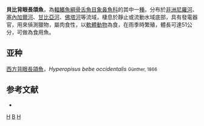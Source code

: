 {{merge|西方背眼長頜魚}}
{{Speciesbox 
| taxon =  Hyperopisus bebe
| status = NE
| status_system = IUCN3.1
| authority = [[Lacepède|Lacepède]], 1803
| synonyms = *''Hyperopisus bebe bebe''<br /><small>Lacepède, 1803</small>
*''Hyperopisus bebe chariensis''<br /><small>Blache, 1964</small> ''
*''Hyperopisus bebe occidentalis''<br /><small>Günther, 1866</small> ''
*''Hyperopisus chariensis''<br /><small>Blache, 1964</small> ''
*''Hyperopisus occidentalis''<br /><small>Günther, 1866</small> ''
*''Hyperopisus occidentalis tenuicauda''<br /><small>Pellegrin, 1904</small> ''
*''Hyperopisus tenuicauda''<br /><small>Pellegrin, 1904</small> ''
}}

'''貝比背眼長頜魚'''，為[[輻鰭魚綱|輻鰭魚綱]][[骨舌魚目|骨舌魚目]][[象鼻魚科|象鼻魚科]]的其中一[[種|種]]。分布於[[非洲|非洲]][[尼羅河|尼羅河]]、[[塞內加爾河|塞內加爾河]]、[[甘比亞河|甘比亞河]]、[[佛塔河|佛塔河]]等流域，棲息於靜止或流動水域底部，具有發電器官，用來偵測獵物，屬肉食性，以[[軟體動物|軟體動物]]為食，在雨季時繁殖，體長可達51公分，可做為食用魚。

==亚种==
[[西方背眼長頜魚|西方背眼長頜魚]]，''Hyperopisus bebe occidentalis'' <small>Günther, 1866</small>

==参考文献==
*{{FishBase_species|genus=Hyperopisus|species=bebe|year=2012|month=3}}
{{骨舌總目}}
{{Taxonbar|from=Q149500}}

[[Category:食用魚|H]]
[[Category:背眼長頜魚屬|B]]
[[Category:1803年描述的魚類|H]]